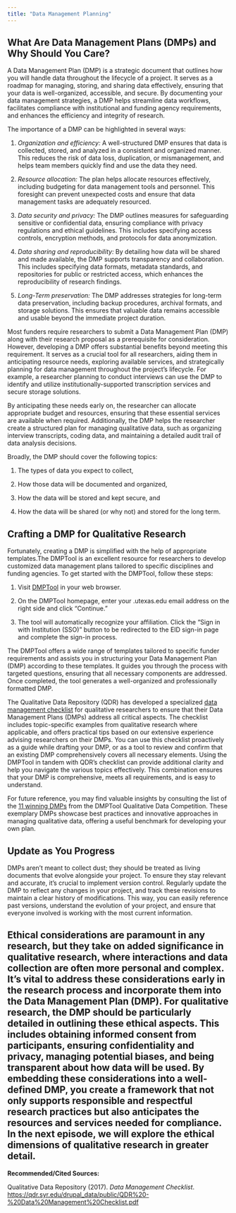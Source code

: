 ```yaml
---
title: "Data Management Planning"
---
```


## What Are Data Management Plans (DMPs) and Why Should You Care?

A Data Management Plan (DMP) is a strategic document that outlines how you will handle data throughout the lifecycle of a project. It serves as a roadmap for managing, storing, and sharing data effectively, ensuring that your data is well-organized, accessible, and secure. By documenting your data management strategies, a DMP helps streamline data workflows, facilitates compliance with institutional and funding agency requirements, and enhances the efficiency and integrity of research.

The importance of a DMP can be highlighted in several ways:

1.  *Organization and efficiency:* A well-structured DMP ensures that data is collected, stored, and analyzed in a consistent and organized manner. This reduces the risk of data loss, duplication, or mismanagement, and helps team members quickly find and use the data they need.

2.  *Resource allocation:* The plan helps allocate resources effectively, including budgeting for data management tools and personnel. This foresight can prevent unexpected costs and ensure that data management tasks are adequately resourced.

3.  *Data security and privacy:* The DMP outlines measures for safeguarding sensitive or confidential data, ensuring compliance with privacy regulations and ethical guidelines. This includes specifying access controls, encryption methods, and protocols for data anonymization.

4.  *Data sharing and reproducibility:* By detailing how data will be shared and made available, the DMP supports transparency and collaboration. This includes specifying data formats, metadata standards, and repositories for public or restricted access, which enhances the reproducibility of research findings.

5.  *Long-Term preservation:* The DMP addresses strategies for long-term data preservation, including backup procedures, archival formats, and storage solutions. This ensures that valuable data remains accessible and usable beyond the immediate project duration.

Most funders require researchers to submit a Data Management Plan (DMP) along with their research proposal as a prerequisite for consideration. However, developing a DMP offers substantial benefits beyond meeting this requirement. It serves as a crucial tool for all researchers, aiding them in anticipating resource needs, exploring available services, and strategically planning for data management throughout the project's lifecycle. For example, a researcher planning to conduct interviews can use the DMP to identify and utilize institutionally-supported transcription services and secure storage solutions.

By anticipating these needs early on, the researcher can allocate appropriate budget and resources, ensuring that these essential services are available when required. Additionally, the DMP helps the researcher create a structured plan for managing qualitative data, such as organizing interview transcripts, coding data, and maintaining a detailed audit trail of data analysis decisions.

Broadly, the DMP should cover the following topics:

1.  The types of data you expect to collect,

2.  How those data will be documented and organized,

3.  How the data will be stored and kept secure, and

4.  How the data will be shared (or why not) and stored for the long term.

## Crafting a DMP for Qualitative Research

Fortunately, creating a DMP is simplified with the help of appropriate templates.The DMPTool is an excellent resource for researchers to develop customized data management plans tailored to specific disciplines and funding agencies. To get started with the DMPTool, follow these steps:

1.  Visit [DMPTool](https://dmptool.org/) in your web browser.

2.  On the DMPTool homepage, enter your .utexas.edu email address on the right side and click "Continue."

3.  The tool will automatically recognize your affiliation. Click the "Sign in with Institution (SSO)" button to be redirected to the EID sign-in page and complete the sign-in process.

The DMPTool offers a wide range of templates tailored to specific funder requirements and assists you in structuring your Data Management Plan (DMP) according to these templates. It guides you through the process with targeted questions, ensuring that all necessary components are addressed. Once completed, the tool generates a well-organized and professionally formatted DMP.

The Qualitative Data Repository (QDR) has developed a specialized [data management checklist](https://qdr.syr.edu/drupal_data/public/QDR%20-%20Data%20Management%20Checklist.pdf) for qualitative researchers to ensure that their Data Management Plans (DMPs) address all critical aspects. The checklist includes topic-specific examples from qualitative research where applicable, and offers practical tips based on our extensive experience advising researchers on their DMPs. You can use this checklist proactively as a guide while drafting your DMP, or as a tool to review and confirm that an existing DMP comprehensively covers all necessary elements. Using the DMPTool in tandem with QDR’s checklist can provide additional clarity and help you navigate the various topics effectively. This combination ensures that your DMP is comprehensive, meets all requirements, and is easy to understand.

For future reference, you may find valuable insights by consulting the list of the [11 winning DMPs](https://blog.dmptool.org/2021/05/19/dmp-competition-winners-dmps-so-good-they-go-to-11) from the DMPTool Qualitative Data Competition. These exemplary DMPs showcase best practices and innovative approaches in managing qualitative data, offering a useful benchmark for developing your own plan.

## Update as You Progress

DMPs aren't meant to collect dust; they should be treated as living documents that evolve alongside your project. To ensure they stay relevant and accurate, it's crucial to implement version control. Regularly update the DMP to reflect any changes in your project, and track these revisions to maintain a clear history of modifications. This way, you can easily reference past versions, understand the evolution of your project, and ensure that everyone involved is working with the most current information.

Ethical considerations are paramount in any research, but they take on added significance in qualitative research, where interactions and data collection are often more personal and complex. It’s vital to address these considerations early in the research process and incorporate them into the Data Management Plan (DMP). For qualitative research, the DMP should be particularly detailed in outlining these ethical aspects. This includes obtaining informed consent from participants, ensuring confidentiality and privacy, managing potential biases, and being transparent about how data will be used. By embedding these considerations into a well-defined DMP, you create a framework that not only supports responsible and respectful research practices but also anticipates the resources and services needed for compliance. In the next episode, we will explore the ethical dimensions of qualitative research in greater detail.
------------------------------------------------------------------------

**Recommended/Cited Sources:**

Qualitative Data Repository (2017). *Data Management Checklist*. <https://qdr.syr.edu/drupal_data/public/QDR%20-%20Data%20Management%20Checklist.pdf>
